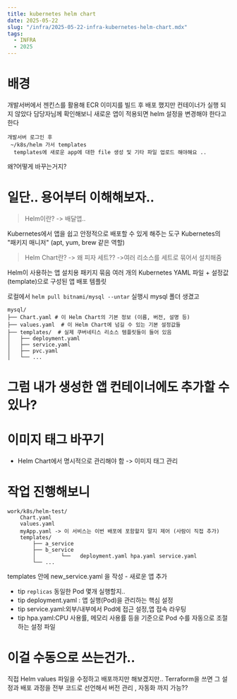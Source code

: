 ```yaml
---
title: kubernetes helm chart
date: 2025-05-22
slug: "/infra/2025-05-22-infra-kubernetes-helm-chart.mdx"
tags:
  - INFRA
  - 2025
---
```


# 배경
개발서버에서 젠킨스를 활용해
ECR 이미지를 빌드 후 배포 했지만 컨테이너가 실행 되지 않았다
담당자님께 확인해보니
새로운 앱이 적용되면 helm 설정을 변경해야 한다고 한다
```
개발서버 로그인 후
 ~/k8s/helm 가서 templates
  templates에 새로운 app에 대한 file 생성 및 기타 파일 업로드 해야해요 ..
```
왜?어떻게 바꾸는거지?
# 일단.. 용어부터 이해해보자..
> Helm이란? -> 배달앱..

Kubernetes에서 앱을 쉽고 안정적으로 배포할 수 있게 해주는 도구
Kubernetes의 "패키지 매니저" (apt, yum, brew 같은 역할)

> Helm Chart란? -> 왜 피자 세트?? ->여러 리소스를 세트로 묶어서 설치해줌

Helm이 사용하는 앱 설치용 패키지 묶음
여러 개의 Kubernetes YAML 파일 + 설정값(template)으로 구성된 앱 배포 템플릿

로컬에서
`helm pull bitnami/mysql --untar` 실행시  mysql 폴더 생겼고
```
mysql/
├── Chart.yaml # 이 Helm Chart의 기본 정보 (이름, 버전, 설명 등)
├── values.yaml  # 이 Helm Chart에 넘길 수 있는 기본 설정값들
├── templates/  # 실제 쿠버네티스 리소스 템플릿들이 들어 있음
│   ├── deployment.yaml
│   ├── service.yaml
│   ├── pvc.yaml
│   └── ...
```
# 그럼 내가 생성한 앱 컨테이너에도 추가할 수 있나?

# 이미지 태그 바꾸기
* Helm Chart에서 명시적으로 관리해야 함 -> 이미지 태그 관리

# 작업 진행해보니
```
work/k8s/helm-test/
    Chart.yaml
    values.yaml
    myApp.yaml -> 이 서비스는 이번 배포에 포함할지 말지 제어 (사람이 직접 추가)
    templates/
        ├── a_service
        ├── b_service
        │        └──   deployment.yaml hpa.yaml service.yaml
        └── ...
```
templates 안에 new_service.yaml 을 작성 - 새로운 앱 추가
* tip `replicas` 동일한 Pod 몇개 실행할지..
* tip deployment.yaml : 앱 실행(Pod)을 관리하는 핵심 설정
* tip service.yaml:외부/내부에서 Pod에 접근 설정,앱 접속 라우팅
* tip hpa.yaml:CPU 사용률, 메모리 사용률 등을 기준으로 Pod 수를 자동으로 조절하는 설정 파일

# 이걸 수동으로 쓰는건가..
직접 Helm values 파일을 수정하고 배포까지만 해보겠지만..
Terraform을 쓰면 그 설정과 배포 과정을 전부 코드로 선언해서
버전 관리 , 자동화  까지 가능??